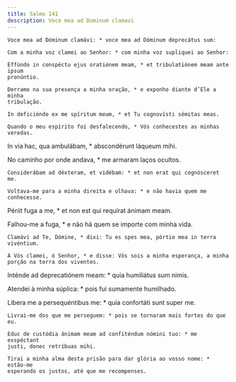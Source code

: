 ```yaml
---
title: Salmo 141
description: Voce mea ad Dominum clamavi
---
```


<div class="side-by-side not-content">

    Voce mea ad Dóminum clamávi: * voce mea ad Dóminum deprecátus sum:

    Com a minha voz clamei ao Senhor: * com minha voz supliquei ao Senhor:

    Effúndo in conspéctu ejus oratiónem meam, * et tribulatiónem meam ante ipsum
    pronúntio.

    Derramo na sua presença a minha oração, * e exponho diante d’Ele a minha
    tribulação.

    In deficiéndo ex me spíritum meum, * et Tu cognovísti sémitas meas.

    Quando o meu espírito foi desfalecendo, * Vós conhecestes as minhas veredas.

In via hac, qua ambulábam, * abscondérunt láqueum mihi.

No caminho por onde andava, * me armaram laços ocultos.

    Considerábam ad déxteram, et vidébam: * et non erat qui cognósceret me.

    Voltava-me para a minha direita e olhava: * e não havia quem me conhecesse.

Périit fuga a me, * et non est qui requírat ánimam meam.

Falhou-me a fuga, * e não há quem se importe com minha vida.

    Clamávi ad Te, Dómine, * dixi: Tu es spes mea, pórtio mea in terra
    vivéntium.

    A Vós clamei, ó Senhor, * e disse: Vós sois a minha esperança, a minha
    porção na terra dos viventes.

Inténde ad deprecatiónem meam: * quia humiliátus sum nimis.

Atendei à minha súplica: * pois fui sumamente humilhado.

Líbera me a persequéntibus me: * quia confortáti sunt super me.

    Livrai-me dos que me perseguem: * pois se tornaram mais fortes do que eu.

    Educ de custódia ánimam meam ad confiténdum nómini tuo: * me exspéctant
    justi, donec retríbuas mihi.

    Tirai a minha alma desta prisão para dar glória ao vosso nome: * estão-me
    esperando os justos, até que me recompenses.

</div>
